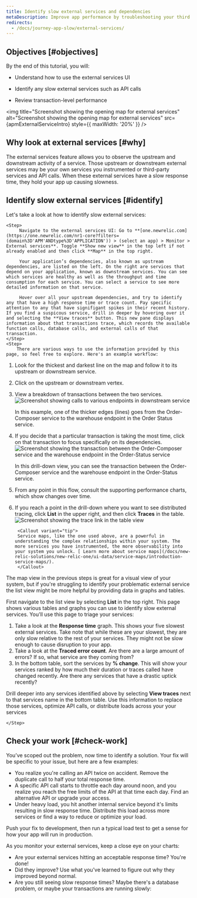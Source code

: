 ```yaml
---
title: Identify slow external services and dependencies
metaDescription: Improve app performance by troubleshooting your third party services with the New Relic external services UI.
redirects:
  - /docs/journey-app-slow/external-services/
---
```






## Objectives [#objectives]

<SideBySide>
    <Side>
By the end of this tutorial, you will:

* Understand how to use the external services UI
* Identify any slow external services such as API calls
* Review transaction-level performance

    </Side>
    <Side>
<img
  title="Screenshot showing the opening map for external services"
  alt="Screenshot showing the opening map for external services"
  src={apmExternalServiceIntro}
  style={{ maxWidth: '20%' }}
/>
    </Side>
</SideBySide>


## Why look at external services [#why]

The external services feature allows you to observe the upstream and downstream activity of a service. Those upstream or downstream external services may be your own services you instrumented or third-party services and API calls. When these external services have a slow response time, they hold your app up causing slowness.


## Identify slow external services [#identify]

Let's take a look at how to identify slow external services:

<Steps>

    <Step>
         Navigate to the external services UI: Go to **[one.newrelic.com](https://one.newrelic.com/nr1-core?filters=(domain%3D'APM'ANDtype%3D'APPLICATION')) > (select an app) > Monitor > External services**. Toggle **Show new view** in the top left if not already enabled and then click **Map** in the top right.

         Your application’s dependencies, also known as upstream dependencies, are listed on the left. On the right are services that depend on your application, known as downstream services. You can see which services are healthy as well as the throughput and time consumption for each service. You can select a service to see more detailed information on that service.

         Hover over all your upstream dependencies, and try to identify any that have a high response time or trace count. Pay specific attention to any that have signifigant spikes in their recent history. If you find a suspicous service, drill in deeper by hovering over it and selecting the **View traces** button. This new pane displays information about that transactions trace, which records the available function calls, database calls, and external calls of that transaction. 
    </Step>
    <Step>
        There are various ways to use the information provided by this page, so feel free to explore. Here's an example workflow:

1. Look for the thickest and darkest line on the map and follow it to its upstream or downstream service.
2. Click on the upstream or downstream vertex.
3. View a breakdown of transactions between the two services.
   <img title="Screenshot showing calls to various endpoints in downstream service" alt="Screenshot showing calls to various endpoints in downstream service" src={apmExternalServicesDownstream}/>
   <figcaption>In this example, one of the thicker edges (lines) goes from the Order-Composer service to the warehouse endpoint in the Order Status service.</figcaption>
4. If you decide that a particular transaction is taking the most time, click on that transaction to focus specifically on its dependencies.
   <img title="Screenshot showing the transaction between the Order-Composer service and the warehouse endpoint in the Order-Status service" alt="Screenshot showing the transaction between the Order-Composer service and the warehouse endpoint in the Order-Status service" src={apmExternalServicesSpecificTransaction}/>
   <figcaption>In this drill-down view, you can see the transaction between the Order-Composer service and the warehouse endpoint in the Order-Status service.</figcaption>
5. From any point in this flow, consult the supporting performance charts, which show changes over time.
6. If you reach a point in the drill-down where you want to see distributed tracing, click **List** in the upper right, and then click **Traces** in the table.
   <img title="Screenshot showing the trace link in the table view" alt="Screenshot showing the trace link in the table view" src={apmExternalServicesLinkTable}/>

        <Callout variant="tip">
        Service maps, like the one used above, are a powerful in understanding the complex relationships within your system. The more services you have instrumented, the more observability into your system you unlock. [ Learn more about service maps](/docs/new-relic-solutions/new-relic-one/ui-data/service-maps/introduction-service-maps/).
        </Callout>

    </Step>

    <Step>

The map view in the previous steps is great for a visual view of your system, but if you're struggling to identify your problematic external service the list view might be more helpful by providing data in graphs and tables.

First navigate to the list view by selecting **List** in the top right. This page shows various tables and graphs you can use to identify slow external services. You'll use this page to triage your services:

1. Take a look at the **Response time** graph. This shows your five slowest external services. Take note that while these are your slowest, they are only slow relative to the rest of your services. They might not be slow enough to cause disruption to your app. 
2. Take a look at the **Traced error count**. Are there are a large amount of errors? If so, what service are they coming from?
3. In the bottom table, sort the services by **% change**. This will show your services ranked by how much their duration or traces called have changed recently. Are there any services that have a drastic uptick recently? 

Drill deeper into any services identified above by selecting **View traces** next to that services name in the bottom table. Use this information to replace those services, optimize API calls, or distribute loads across your your services

    </Step>
    
</Steps>


## Check your work [#check-work]

You’ve scoped out the problem, now time to identify a solution. Your fix will be specific to your issue, but here are a few examples:

* You realize you're calling an API twice on accident. Remove the duplicate call to half your total response time.
* A specific API call starts to throttle each day around noon, and you realize you reach the free limits of the API at that time each day. Find an alternative API or upgrade your access.
* Under heavy load, you hit another internal service beyond it's limits resulting in slow response time. Distribute this load across more services or find a way to reduce or optimize your load.

Push your fix to development, then run a typical load test to get a sense for how your app will run in production. 

As you monitor your external services, keep a close eye on your charts: 

* Are your external services hitting an acceptable response time? You're done!
* Did they improve? Use what you've learned to figure out why they improved beyond normal. 
* Are you still seeing slow response times? Maybe there's a database problem, or maybe your transactions are running slowly:


<DocTiles numbered>
  <DocTile title='Prepare to triage your application' path="/docs/journey-app-slow/root-causes" ></DocTile>
  <DocTile title='Identify problematic transactions' path="/docs/journey-app-slow/problematic-transactions" ></DocTile>
</DocTiles>

<DocTiles>
  <DocTile title='Identify slow database queries' number='3' path="/docs/journey-app-slow/slow-database-queries" ></DocTile>
  <DocTile title='Identify slow external services' number='4' label={{text: 'Current doc', color: '#FCD672'}} path="/docs/journey-app-slow/external-services" ></DocTile>
  <DocTile title='Create performance benchmarks' number='5' path="/docs/journey-app-slow/create-benchmarks/" ></DocTile>
</DocTiles>
